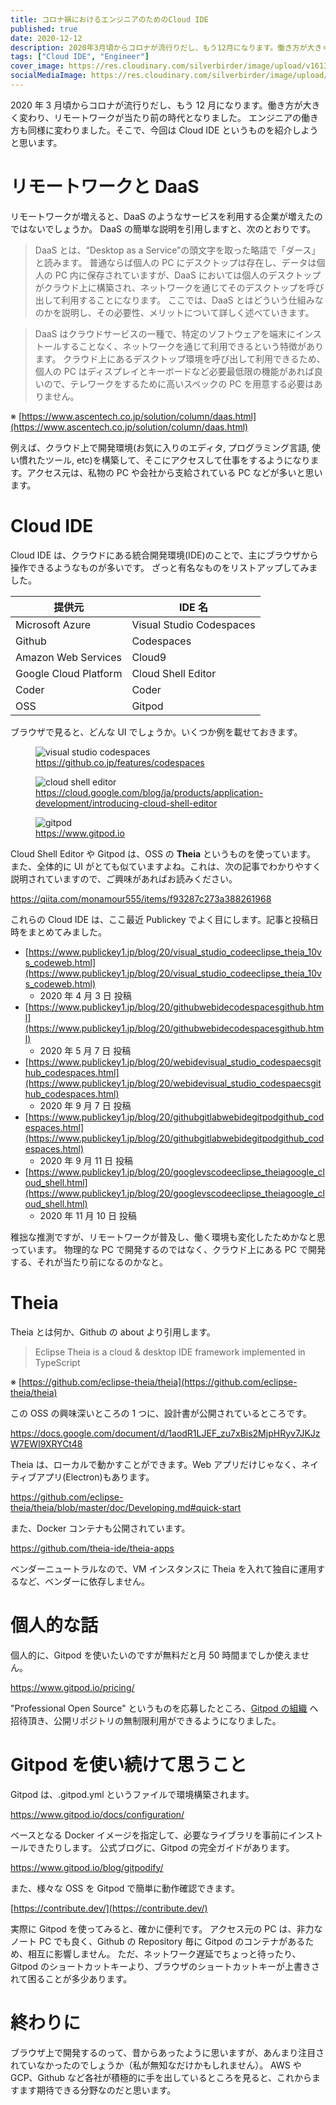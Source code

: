 ```yaml
---
title: コロナ禍におけるエンジニアのためのCloud IDE
published: true
date: 2020-12-12
description: 2020年3月頃からコロナが流行りだし、もう12月になります。働き方が大きく変わり、リモートワークが当たり前の時代となりました。エンジニアの働き方も同様に変わりました。そこで、今回はCloud IDEというものを紹介しようと思います。
tags: ["Cloud IDE", "Engineer"]
cover_image: https://res.cloudinary.com/silverbirder/image/upload/v1613138210/silver-birder.github.io/blog/20201211224606.png
socialMediaImage: https://res.cloudinary.com/silverbirder/image/upload/v1613138210/silver-birder.github.io/blog/20201211224606.png
---
```



2020 年 3 月頃からコロナが流行りだし、もう 12 月になります。働き方が大きく変わり、リモートワークが当たり前の時代となりました。
エンジニアの働き方も同様に変わりました。そこで、今回は Cloud IDE というものを紹介しようと思います。

# リモートワークと DaaS

リモートワークが増えると、DaaS のようなサービスを利用する企業が増えたのではないでしょうか。
DaaS の簡単な説明を引用しますと、次のとおりです。

> DaaS とは、“Desktop as a Service”の頭文字を取った略語で「ダース」と読みます。
> 普通ならば個人の PC にデスクトップは存在し、データは個人の PC 内に保存されていますが、DaaS においては個人のデスクトップがクラウド上に構築され、ネットワークを通じてそのデスクトップを呼び出して利用することになります。
> ここでは、DaaS とはどういう仕組みなのかを説明し、その必要性、メリットについて詳しく述べていきます。

> DaaS はクラウドサービスの一種で、特定のソフトウェアを端末にインストールすることなく、ネットワークを通じて利用できるという特徴があります。
> クラウド上にあるデスクトップ環境を呼び出して利用できるため、個人の PC はディスプレイとキーボードなど必要最低限の機能があれば良いので、テレワークをするために高いスペックの PC を用意する必要はありません。

※ [https://www.ascentech.co.jp/solution/column/daas.html](https://www.ascentech.co.jp/solution/column/daas.html)

例えば、クラウド上で開発環境(お気に入りのエディタ, プログラミング言語, 使い慣れたツール, etc)を構築して、そこにアクセスして仕事をするようになります。アクセス元は、私物の PC や会社から支給されている PC などが多いと思います。

# Cloud IDE

Cloud IDE は、クラウドにある統合開発環境(IDE)のことで、主にブラウザから操作できるようなものが多いです。
ざっと有名なものをリストアップしてみました。

| 提供元                | IDE 名                   |
| --------------------- | ------------------------ |
| Microsoft Azure       | Visual Studio Codespaces |
| Github                | Codespaces               |
| Amazon Web Services   | Cloud9                   |
| Google Cloud Platform | Cloud Shell Editor       |
| Coder                 | Coder                    |
| OSS                   | Gitpod                   |

ブラウザで見ると、どんな UI でしょうか。いくつか例を載せておきます。

<figure title="github-codespaces">
  <Image
    src="https://visualstudio.microsoft.com/wp-content/uploads/2020/09/codespaces-vs.png"
    width={3840}
    height={2084}
    layout="constrained"
    alt="visual studio codespaces"
  />
  <figcaption>
    <a href="https://github.co.jp/features/codespaces">
      https://github.co.jp/features/codespaces
    </a>
  </figcaption>
</figure>

<figure title="cloud-shell-editor">
  <Image
    src="https://storage.googleapis.com/gweb-cloudblog-publish/images/Cloud_shell_editor.max-2000x2000.jpg"
    width={2000}
    height={1120}
    layout="constrained"
    alt="cloud shell editor"
  />
  <figcaption>
    <a href="https://cloud.google.com/blog/ja/products/application-development/introducing-cloud-shell-editor">
      https://cloud.google.com/blog/ja/products/application-development/introducing-cloud-shell-editor
    </a>
  </figcaption>
</figure>

<figure title="gitpod">
  <Image
    src="https://www.gitpod.io/images/gitpod-editor.jpg"
    width={2880}
    height={1864}
    layout="constrained"
    alt="gitpod"
  />
  <figcaption>
    <a href="https://www.gitpod.io">https://www.gitpod.io</a>
  </figcaption>
</figure>

Cloud Shell Editor や Gitpod は、OSS の **Theia** というものを使っています。
また、全体的に UI がとても似ていますよね。これは、次の記事でわかりやすく説明されていますので、ご興味があればお読みください。

https://qiita.com/monamour555/items/f93287c273a388261968

これらの Cloud IDE は、ここ最近 Publickey でよく目にします。記事と投稿日時をまとめてみました。

- [https://www.publickey1.jp/blog/20/visual_studio_codeeclipse_theia_10vs_codeweb.html](https://www.publickey1.jp/blog/20/visual_studio_codeeclipse_theia_10vs_codeweb.html)
  - 2020 年 4 月 3 日 投稿
- [https://www.publickey1.jp/blog/20/githubwebidecodespacesgithub.html](https://www.publickey1.jp/blog/20/githubwebidecodespacesgithub.html)
  - 2020 年 5 月 7 日 投稿
- [https://www.publickey1.jp/blog/20/webidevisual_studio_codespaecsgithub_codespaces.html](https://www.publickey1.jp/blog/20/webidevisual_studio_codespaecsgithub_codespaces.html)
  - 2020 年 9 月 7 日 投稿
- [https://www.publickey1.jp/blog/20/githubgitlabwebidegitpodgithub_codespaces.html](https://www.publickey1.jp/blog/20/githubgitlabwebidegitpodgithub_codespaces.html)
  - 2020 年 9 月 11 日 投稿
- [https://www.publickey1.jp/blog/20/googlevscodeeclipse_theiagoogle_cloud_shell.html](https://www.publickey1.jp/blog/20/googlevscodeeclipse_theiagoogle_cloud_shell.html)
  - 2020 年 11 月 10 日 投稿

稚拙な推測ですが、リモートワークが普及し、働く環境も変化したためかなと思っています。
物理的な PC で開発するのではなく、クラウド上にある PC で開発する、それが当たり前になるのかなと。

# Theia

Theia とは何か、Github の about より引用します。

> Eclipse Theia is a cloud & desktop IDE framework implemented in TypeScript

※ [https://github.com/eclipse-theia/theia](https://github.com/eclipse-theia/theia)

この OSS の興味深いところの 1 つに、設計書が公開されているところです。

https://docs.google.com/document/d/1aodR1LJEF_zu7xBis2MjpHRyv7JKJzW7EWI9XRYCt48

Theia は、ローカルで動かすことができます。Web アプリだけじゃなく、ネイティブアプリ(Electron)もあります。

https://github.com/eclipse-theia/theia/blob/master/doc/Developing.md#quick-start

また、Docker コンテナも公開されています。

https://github.com/theia-ide/theia-apps

ベンダーニュートラルなので、VM インスタンスに Theia を入れて独自に運用するなど、ベンダーに依存しません。

# 個人的な話

個人的に、Gitpod を使いたいのですが無料だと月 50 時間までしか使えません。

https://www.gitpod.io/pricing/

"Professional Open Source" というものを応募したところ、[Gitpod の組織](https://github.com/gitpod-io) へ招待頂き、公開リポジトリの無制限利用ができるようになりました。

# Gitpod を使い続けて思うこと

Gitpod は、.gitpod.yml というファイルで環境構築されます。

https://www.gitpod.io/docs/configuration/

ベースとなる Docker イメージを指定して、必要なライブラリを事前にインストールできたりします。
公式ブログに、Gitpod の完全ガイドがあります。

https://www.gitpod.io/blog/gitpodify/

また、様々な OSS を Gitpod で簡単に動作確認できます。

[https://contribute.dev/](https://contribute.dev/)

実際に Gitpod を使ってみると、確かに便利です。
アクセス元の PC は、非力なノート PC でも良く、Github の Repository 毎に Gitpod のコンテナがあるため、相互に影響しません。
ただ、ネットワーク遅延でちょっと待ったり、Gitpod のショートカットキーより、ブラウザのショートカットキーが上書きされて困ることが多少あります。

# 終わりに

ブラウザ上で開発するのって、昔からあったように思いますが、あんまり注目されていなかったのでしょうか（私が無知なだけかもしれません）。
AWS や GCP、Github など各社が積極的に手を出しているところを見ると、これからますます期待できる分野なのだと思います。
